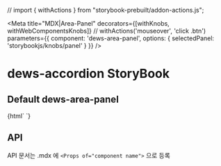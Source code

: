 // import { withActions } from "storybook-prebuilt/addon-actions.js";

<Meta
  title="MDX|Area-Panel"
  decorators={[withKnobs, withWebComponentsKnobs]} // withActions('mouseover', 'click .btn')
  parameters={{ component: 'dews-area-panel', options: { selectedPanel: 'storybookjs/knobs/panel' } }}
/>

<!-- 아래는 Doc 부분 -->
# dews-accordion StoryBook

## Default dews-area-panel
<Preview>
  <Story name="dews-area-panel" height="100px">
    {html`
<dews-box id="box1" title="box1">
    <dews-container></dews-container>
</dews-box>
<dews-area-panel id='panel1'>
  <area-item id='item1' col="4">
    <dews-box id="box2" title="box2"></dews-box>
  </area-item>
  <area-item id='item2' col="8">
    <dews-area-panel>
      <area-item col="6">
        <dews-box id="box3" title="box3">
            <dews-container></dews-container>
        </dews-box>
      </area-item>
      <area-item col="6">
        <dews-box id="box4" title="box4"></dews-box>
      </area-item>
    </dews-area-panel>
  </area-item>
</dews-area-panel>
<dews-box id="box5" title="box5"></dews-box>
    `}
  </Story>
</Preview>

## API

API 문서는 .mdx 에 `<Props of="component name">` 으로 등록

<Props of="dews-area-panel" />
